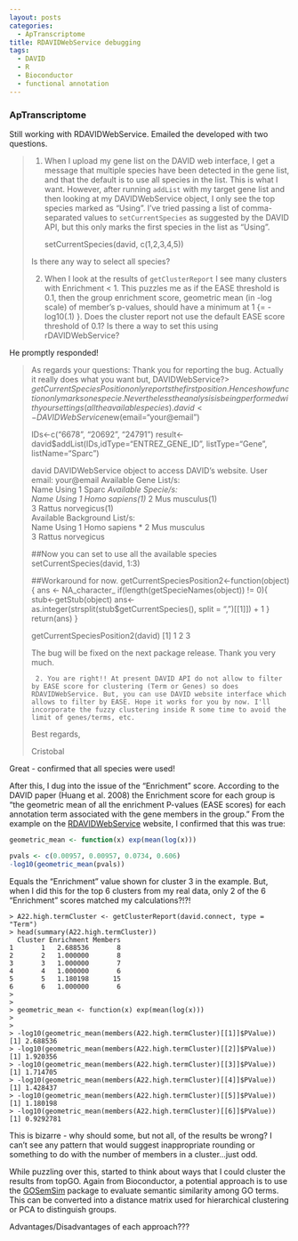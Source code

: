 ```yaml
---
layout: posts
categories: 
  - ApTranscriptome
title: RDAVIDWebService debugging
tags: 
  - DAVID
  - R
  - Bioconductor
  - functional annotation
---
```


### ApTranscriptome

Still working with RDAVIDWebService. Emailed the developed with two questions. 

> 1. When I upload my gene list on the DAVID web interface, I get a message that multiple species have been detected in the gene list, and that the default is to use all species in the list. This is what I want. However, after running `addList` with my target gene list and then looking at my DAVIDWebService object, I only see the top species marked as "Using". I've tried passing a list of comma-separated values to `setCurrentSpecies` as suggested by the DAVID API, but this only marks the first species in the list as "Using".  
> 
>     setCurrentSpecies(david, c(1,2,3,4,5))
>     
> Is there any way to select all species? 
> 
> 2. When I look at the results of `getClusterReport` I see many clusters with Enrichment < 1. This puzzles me as if the EASE threshold is 0.1, then the group enrichment score, geometric mean (in -log scale) of member's p-values, should have a minimum at 1 {= -log10(.1) }. Does the cluster report not use the default EASE score threshold of 0.1? Is there a way to set this using rDAVIDWebService?
> 

He promptly responded!

> As regards your questions:
> Thank you for reporting the bug. Actually it really does what you want but, DAVIDWebService?> $getCurrentSpeciesPosition only reports the first position. Hence show function only marks one specie. Nevertheless the analysis is being performed with your settings (all the available species). 
> david<-DAVIDWebService$new(email="your@email")
> 
> IDs<-c("6678", "20692", "24791")
> result<-david$addList(IDs,idType="ENTREZ_GENE_ID", listType="Gene",  listName="Sparc")
> 
> david
> DAVIDWebService object to access DAVID's website. 
> User email:  your@email
> Available Gene List/s:  
>    Name Using
> 1 Sparc     *
> Available Specie/s:  
>                   Name Using
> 1      Homo sapiens(1)     *
> 2      Mus musculus(1)      
> 3 Rattus norvegicus(1)      
> Available Background List/s:  
>               Name Using
> 1      Homo sapiens     *
> 2      Mus musculus      
> 3 Rattus norvegicus 
> 
> ##Now you can set to use all the available species
> setCurrentSpecies(david, 1:3)
> 
> ##Workaround for now. 
> getCurrentSpeciesPosition2<-function(object){
>     ans <- NA_character_
>     if(length(getSpecieNames(object)) != 0){
>       stub<-getStub(object)
>       ans<-as.integer(strsplit(stub$getCurrentSpecies(), split = ",")[[1]]) + 1
>     }
>     return(ans)
> }
> 
> getCurrentSpeciesPosition2(david)
> [1] 1 2 3
> 
> The bug will be fixed on the next package release. Thank you very much.
> 
>      2. You are right!! At present DAVID API do not allow to filter by EASE score for clustering (Term or Genes) so does RDAVIDWebService. But, you can use DAVID website interface which allows to filter by EASE. Hope it works for you by now. I'll incorporate the fuzzy clustering inside R some time to avoid the limit of genes/terms, etc.
> 
> Best regards,
> 
> Cristobal 


Great - confirmed that all species were used! 

After this, I dug into the issue of the "Enrichment" score. According to the DAVID paper (Huang et al. 2008) the Enrichment score for each group is "the geometric mean of all the enrichment P-values (EASE scores) for each annotation term associated with the gene members in the group." From the example on the [RDAVIDWebService](http://www.bdmg.com.ar/?page_id=695) website, I confirmed that this was true:

```r
geometric_mean <- function(x) exp(mean(log(x)))

pvals <- c(0.00957, 0.00957, 0.0734, 0.606)
-log10(geometric_mean(pvals))
```

Equals the "Enrichment" value shown for cluster 3 in the example. But, when I did this for the top 6 clusters from my real data, only 2 of the 6 "Enrichment" scores matched my calculations?!?!

~~~
> A22.high.termCluster <- getClusterReport(david.connect, type = "Term")
> head(summary(A22.high.termCluster))
  Cluster Enrichment Members
1       1   2.688536       8
2       2   1.000000       8
3       3   1.000000       7
4       4   1.000000       6
5       5   1.180198      15
6       6   1.000000       6
> 
> 
> geometric_mean <- function(x) exp(mean(log(x)))
> 
> 
> -log10(geometric_mean(members(A22.high.termCluster)[[1]]$PValue))
[1] 2.688536
> -log10(geometric_mean(members(A22.high.termCluster)[[2]]$PValue))
[1] 1.920356
> -log10(geometric_mean(members(A22.high.termCluster)[[3]]$PValue))
[1] 1.714705
> -log10(geometric_mean(members(A22.high.termCluster)[[4]]$PValue))
[1] 1.428437
> -log10(geometric_mean(members(A22.high.termCluster)[[5]]$PValue))
[1] 1.180198
> -log10(geometric_mean(members(A22.high.termCluster)[[6]]$PValue))
[1] 0.9292781
~~~

This is bizarre - why should some, but not all, of the results be wrong? I can't see any pattern that would suggest inappropriate rounding or something to do with the number of members in a cluster...just odd.


While puzzling over this, started to think about ways that I could cluster the results from topGO. Again from Bioconductor, a potential approach is to use the [GOSemSim](http://www.bioconductor.org/packages/release/bioc/html/GOSemSim.html) package to evaluate semantic similarity among GO terms. This can be converted into a distance matrix used for hierarchical clustering or PCA to distinguish groups.  

Advantages/Disadvantages of each approach??? 

